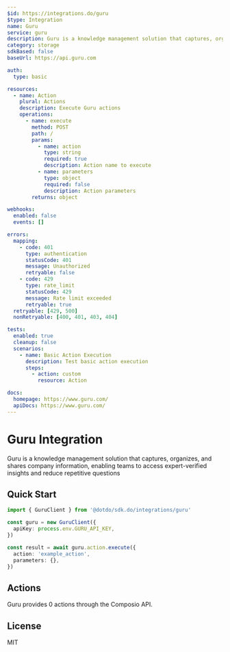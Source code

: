 ```yaml
---
$id: https://integrations.do/guru
$type: Integration
name: Guru
service: guru
description: Guru is a knowledge management solution that captures, organizes, and shares company information, enabling teams to access expert-verified insights and reduce repetitive questions
category: storage
sdkBased: false
baseUrl: https://api.guru.com

auth:
  type: basic

resources:
  - name: Action
    plural: Actions
    description: Execute Guru actions
    operations:
      - name: execute
        method: POST
        path: /
        params:
          - name: action
            type: string
            required: true
            description: Action name to execute
          - name: parameters
            type: object
            required: false
            description: Action parameters
        returns: object

webhooks:
  enabled: false
  events: []

errors:
  mapping:
    - code: 401
      type: authentication
      statusCode: 401
      message: Unauthorized
      retryable: false
    - code: 429
      type: rate_limit
      statusCode: 429
      message: Rate limit exceeded
      retryable: true
  retryable: [429, 500]
  nonRetryable: [400, 401, 403, 404]

tests:
  enabled: true
  cleanup: false
  scenarios:
    - name: Basic Action Execution
      description: Test basic action execution
      steps:
        - action: custom
          resource: Action

docs:
  homepage: https://www.guru.com/
  apiDocs: https://www.guru.com/
---
```


# Guru Integration

Guru is a knowledge management solution that captures, organizes, and shares company information, enabling teams to access expert-verified insights and reduce repetitive questions

## Quick Start

```typescript
import { GuruClient } from '@dotdo/sdk.do/integrations/guru'

const guru = new GuruClient({
  apiKey: process.env.GURU_API_KEY,
})

const result = await guru.action.execute({
  action: 'example_action',
  parameters: {},
})
```

## Actions

Guru provides 0 actions through the Composio API.

## License

MIT
